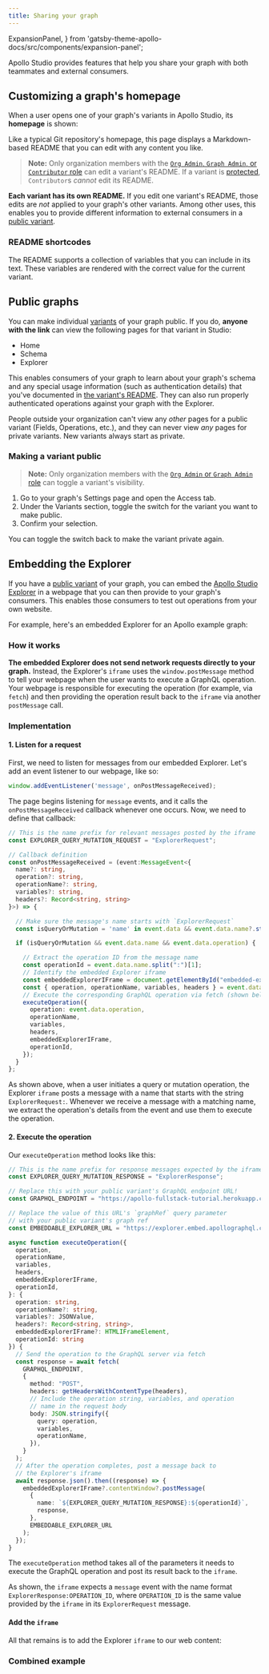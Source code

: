 ```yaml
---
title: Sharing your graph
---
```


  ExpansionPanel,
} from 'gatsby-theme-apollo-docs/src/components/expansion-panel';

Apollo Studio provides features that help you share your graph with both teammates and external consumers.

## Customizing a graph's homepage

When a user opens one of your graph's variants in Apollo Studio, its **homepage** is shown:

Like a typical Git repository's homepage, this page displays a Markdown-based README that you can edit with any content you like.

> **Note:** Only organization members with the [`Org Admin`, `Graph Admin`, or `Contributor` role](./org/members/) can edit a variant's README. If a variant is [protected](./org/graphs/#protected-variants-enterprise-only), `Contributor`s _cannot_ edit its README.

**Each variant has its own README.** If you edit one variant's README, those edits are _not_ applied to your graph's other variants. Among other uses, this enables you to provide different information to external consumers in a [public variant](#making-a-graph-public).

### README shortcodes

The README supports a collection of variables that you can include in its text. These variables are rendered with the correct value for the current variant.



## Public graphs

You can make individual [variants](./org/graphs/#managing-variants) of your graph public. If you do, **anyone with the link** can view the following pages for that variant in Studio:

* Home
* Schema
* Explorer

This enables consumers of your graph to learn about your graph's schema and any special usage information (such as authentication details) that you've documented in [the variant's README](#customizing-a-graphs-homepage). They can also run properly authenticated operations against your graph with the Explorer.

People outside your organization can't view any _other_ pages for a public variant (Fields, Operations, etc.), and they can never view _any_ pages for private variants. New variants always start as private.

### Making a variant public

> **Note:** Only organization members with the [`Org Admin` or `Graph Admin` role](./org/members/) can toggle a variant's visibility.

1. Go to your graph's Settings page and open the Access tab.
2. Under the Variants section, toggle the switch for the variant you want to make public.
3. Confirm your selection.

You can toggle the switch back to make the variant private again.

## Embedding the Explorer

If you have a [public variant](#public-graphs) of your graph, you can embed the [Apollo Studio Explorer](./explorer/) in a webpage that you can then provide to your graph's consumers. This enables those consumers to test out operations from your own website.

For example, here's an embedded Explorer for an Apollo example graph:


### How it works

**The embedded Explorer does not send network requests directly to your graph.** Instead, the Explorer's `iframe` uses the `window.postMessage` method to tell your webpage when the user wants to execute a GraphQL operation. Your webpage is responsible for executing the operation (for example, via `fetch`) and then providing the operation result back to the `iframe` via another `postMessage` call.

### Implementation

#### 1. Listen for a request

First, we need to listen for messages from our embedded Explorer. Let's add an event listener to our webpage, like so:

<MultiCodeBlock>

```ts:title=explorer-listener.ts
window.addEventListener('message', onPostMessageReceived);
```

</MultiCodeBlock>

The page begins listening for `message` events, and it calls the `onPostMessageReceived` callback whenever one occurs. Now, we need to define that callback:

<MultiCodeBlock>

```ts:title=explorer-listener.ts
// This is the name prefix for relevant messages posted by the iframe
const EXPLORER_QUERY_MUTATION_REQUEST = "ExplorerRequest";

// Callback definition
const onPostMessageReceived = (event:MessageEvent<{
  name?: string,
  operation?: string,
  operationName?: string,
  variables?: string,
  headers?: Record<string, string>
}>) => {

  // Make sure the message's name starts with `ExplorerRequest`
  const isQueryOrMutation = 'name' in event.data && event.data.name?.startsWith(`${EXPLORER_QUERY_MUTATION_REQUEST}:`);

  if (isQueryOrMutation && event.data.name && event.data.operation) {

    // Extract the operation ID from the message name
    const operationId = event.data.name.split(":")[1];
    // Identify the embedded Explorer iframe
    const embeddedExplorerIFrame = document.getElementById("embedded-explorer") as HTMLIFrameElement ?? undefined;
    const { operation, operationName, variables, headers } = event.data;
    // Execute the corresponding GraphQL operation via fetch (shown below)
    executeOperation({
      operation: event.data.operation,
      operationName,
      variables,
      headers,
      embeddedExplorerIFrame,
      operationId,
    });
  }
};
```

</MultiCodeBlock>

As shown above, when a user initiates a query or mutation operation, the Explorer `iframe` posts a message with a name that starts with the string `ExplorerRequest:`. Whenever we receive a message with a matching name, we extract the operation's details from the event and use them to execute the operation.

#### 2. Execute the operation

Our `executeOperation` method looks like this:

<MultiCodeBlock>

```ts:title=explorer-listener.ts
// This is the name prefix for response messages expected by the iframe
const EXPLORER_QUERY_MUTATION_RESPONSE = "ExplorerResponse";

// Replace this with your public variant's GraphQL endpoint URL!
const GRAPHQL_ENDPOINT = "https://apollo-fullstack-tutorial.herokuapp.com/";

// Replace the value of this URL's `graphRef` query parameter
// with your public variant's graph ref
const EMBEDDABLE_EXPLORER_URL = "https://explorer.embed.apollographql.com/?graphRef=Apollo-Fullstack-Demo-o3tsz8@current";

async function executeOperation({
  operation,
  operationName,
  variables,
  headers,
  embeddedExplorerIFrame,
  operationId,
}: {
  operation: string,
  operationName?: string,
  variables?: JSONValue,
  headers?: Record<string, string>,
  embeddedExplorerIFrame?: HTMLIFrameElement,
  operationId: string
}) {
  // Send the operation to the GraphQL server via fetch
  const response = await fetch(
    GRAPHQL_ENDPOINT,
    {
      method: "POST",
      headers: getHeadersWithContentType(headers),
      // Include the operation string, variables, and operation
      // name in the request body
      body: JSON.stringify({
        query: operation,
        variables,
        operationName,
      }),
    }
  );
  // After the operation completes, post a message back to
  // the Explorer's iframe
  await response.json().then((response) => {
    embeddedExplorerIFrame?.contentWindow?.postMessage(
      {
        name: `${EXPLORER_QUERY_MUTATION_RESPONSE}:${operationId}`,
        response,
      },
      EMBEDDABLE_EXPLORER_URL
    );
  });
}
```

</MultiCodeBlock>

The `executeOperation` method takes all of the parameters it needs to execute the GraphQL operation and post its result back to the `iframe`.

As shown, the `iframe` expects a `message` event with the name format `ExplorerResponse:OPERATION_ID`, where `OPERATION_ID` is the same value provided by the `iframe` in its `ExplorerRequest` message.

#### Add the `iframe`

All that remains is to add the Explorer `iframe` to our web content:


### Combined example
